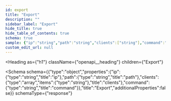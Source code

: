 ```yaml
---
id: export
title: "Export"
description: ""
sidebar_label: "Export"
hide_title: true
hide_table_of_contents: true
schema: true
sample: {"ip":"string","path":"string","clients":["string"],"command":"string"}
custom_edit_url: null
---
```



<Heading
  as={"h1"}
  className={"openapi__heading"}
  children={"Export"}
>
</Heading>





<Schema
  schema={{"type":"object","properties":{"ip":{"type":"string","title":"ip"},"path":{"type":"string","title":"path"},"clients":{"type":"array","items":{"type":"string"},"title":"clients"},"command":{"type":"string","title":"command"}},"title":"Export","additionalProperties":false}}
  schemaType={"response"}
>
  
</Schema>
            